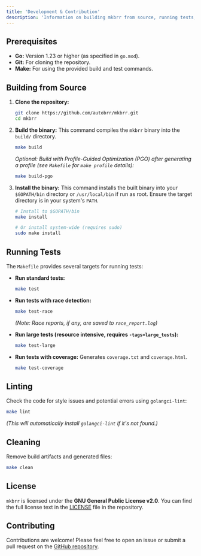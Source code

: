 ```yaml
---
title: 'Development & Contribution'
description: 'Information on building mkbrr from source, running tests, and contributing.'
---
```


## Prerequisites

- **Go:** Version 1.23 or higher (as specified in `go.mod`).
- **Git:** For cloning the repository.
- **Make:** For using the provided build and test commands.

## Building from Source

1.  **Clone the repository:**
    ```bash
    git clone https://github.com/autobrr/mkbrr.git
    cd mkbrr
    ```

2.  **Build the binary:**
    This command compiles the `mkbrr` binary into the `build/` directory.
    ```bash
    make build
    ```
    *Optional: Build with Profile-Guided Optimization (PGO) after generating a profile (see `Makefile` for `make profile` details):*
    ```bash
    make build-pgo
    ```


3.  **Install the binary:**
    This command installs the built binary into your `$GOPATH/bin` directory or `/usr/local/bin` if run as root. Ensure the target directory is in your system's `PATH`.
    ```bash
    # Install to $GOPATH/bin
    make install

    # Or install system-wide (requires sudo)
    sudo make install
    ```

## Running Tests

The `Makefile` provides several targets for running tests:

-   **Run standard tests:**
    ```bash
    make test
    ```

-   **Run tests with race detection:**
    ```bash
    make test-race
    ```
    *(Note: Race reports, if any, are saved to `race_report.log`)*

-   **Run large tests (resource intensive, requires `-tags=large_tests`):**
    ```bash
    make test-large
    ```

-   **Run tests with coverage:**
    Generates `coverage.txt` and `coverage.html`.
    ```bash
    make test-coverage
    ```

## Linting

Check the code for style issues and potential errors using `golangci-lint`:

```bash
make lint
```
*(This will automatically install `golangci-lint` if it's not found.)*

## Cleaning

Remove build artifacts and generated files:

```bash
make clean
```

## License

`mkbrr` is licensed under the **GNU General Public License v2.0**. You can find the full license text in the [LICENSE](https://github.com/autobrr/mkbrr/blob/main/LICENSE) file in the repository.

## Contributing

Contributions are welcome! Please feel free to open an issue or submit a pull request on the [GitHub repository](https://github.com/autobrr/mkbrr).
